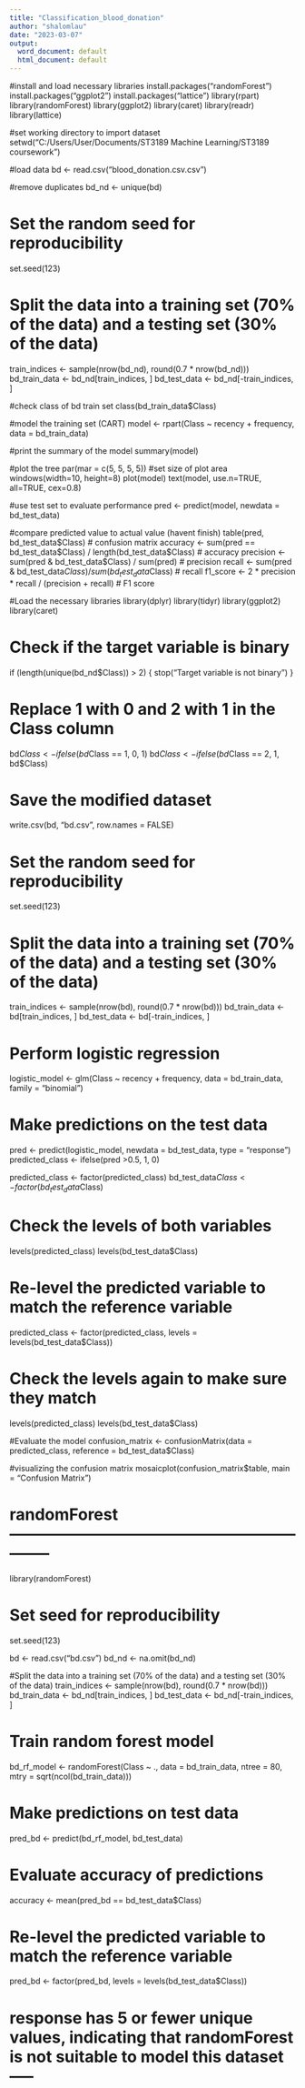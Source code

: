 ---
title: "Classification_blood_donation"
author: "shalomlau"
date: "2023-03-07"
output:
  word_document: default
  html_document: default
---


#install and load necessary libraries
install.packages("randomForest")
install.packages("ggplot2")
install.packages("lattice")
library(rpart)
library(randomForest)
library(ggplot2)
library(caret)
library(readr)
library(lattice)

#set working directory to import dataset
setwd("C:/Users/User/Documents/ST3189 Machine Learning/ST3189 coursework")

#load data
bd <- read.csv("blood_donation.csv.csv")

#remove duplicates
bd_nd <- unique(bd)

# Set the random seed for reproducibility
set.seed(123)

# Split the data into a training set (70% of the data) and a testing set (30% of the data)
train_indices <- sample(nrow(bd_nd), round(0.7 * nrow(bd_nd)))
bd_train_data <- bd_nd[train_indices, ]
bd_test_data <- bd_nd[-train_indices, ]

#check class of bd train set
class(bd_train_data$Class)


#model the training set (CART)
model <- rpart(Class ~ recency + frequency, data = bd_train_data)

#print the summary of the model
summary(model)

#plot the tree
par(mar = c(5, 5, 5, 5)) #set size of plot area
windows(width=10, height=8)
plot(model)
text(model, use.n=TRUE, all=TRUE, cex=0.8)

#use test set to evaluate performance
pred <- predict(model, newdata = bd_test_data)

#compare predicted value to actual value (havent finish)
table(pred, bd_test_data$Class)  # confusion matrix
accuracy <- sum(pred == bd_test_data$Class) / length(bd_test_data$Class)  # accuracy
precision <- sum(pred & bd_test_data$Class) / sum(pred)  # precision
recall <- sum(pred & bd_test_data$Class) / sum(bd_test_data$Class)  # recall
f1_score <- 2 * precision * recall / (precision + recall)  # F1 score

#Load the necessary libraries
library(dplyr)
library(tidyr)
library(ggplot2)
library(caret)

# Check if the target variable is binary
if (length(unique(bd_nd$Class)) > 2) {
  stop("Target variable is not binary")
}

# Replace 1 with 0 and 2 with 1 in the Class column
bd$Class <- ifelse(bd$Class == 1, 0, 1)
bd$Class <- ifelse(bd$Class == 2, 1, bd$Class)

# Save the modified dataset
write.csv(bd, "bd.csv", row.names = FALSE)

# Set the random seed for reproducibility
set.seed(123)

# Split the data into a training set (70% of the data) and a testing set (30% of the data)
train_indices <- sample(nrow(bd), round(0.7 * nrow(bd)))
bd_train_data <- bd[train_indices, ]
bd_test_data <- bd[-train_indices, ]

# Perform logistic regression
logistic_model <- glm(Class ~ recency + frequency, data = bd_train_data, family = "binomial")

# Make predictions on the test data
pred <- predict(logistic_model, newdata = bd_test_data, type = "response")
predicted_class <- ifelse(pred >0.5, 1, 0)

predicted_class <- factor(predicted_class)
bd_test_data$Class <- factor(bd_test_data$Class)

# Check the levels of both variables
levels(predicted_class)
levels(bd_test_data$Class)

# Re-level the predicted variable to match the reference variable
predicted_class <- factor(predicted_class, levels = levels(bd_test_data$Class))

# Check the levels again to make sure they match
levels(predicted_class)
levels(bd_test_data$Class)

#Evaluate the model
confusion_matrix <- confusionMatrix(data = predicted_class, reference = bd_test_data$Class)

#visualizing the confusion matrix
mosaicplot(confusion_matrix$table, main = "Confusion Matrix")



# randomForest--------------------------------------------------------------

library(randomForest)

# Set seed for reproducibility
set.seed(123)

bd <- read.csv("bd.csv")
bd_nd <- na.omit(bd_nd)

#Split the data into a training set (70% of the data) and a testing set (30% of the data)
train_indices <- sample(nrow(bd), round(0.7 * nrow(bd)))
bd_train_data <- bd_nd[train_indices, ]
bd_test_data <- bd_nd[-train_indices, ]

# Train random forest model
bd_rf_model <- randomForest(Class ~ ., data = bd_train_data, ntree = 80, mtry = sqrt(ncol(bd_train_data)))

# Make predictions on test data
pred_bd <- predict(bd_rf_model, bd_test_data)

# Evaluate accuracy of predictions
accuracy <- mean(pred_bd == bd_test_data$Class)

# Re-level the predicted variable to match the reference variable
pred_bd <- factor(pred_bd, levels = levels(bd_test_data$Class))

# response has 5 or fewer unique values, indicating that randomForest is not suitable to model this dataset-----


